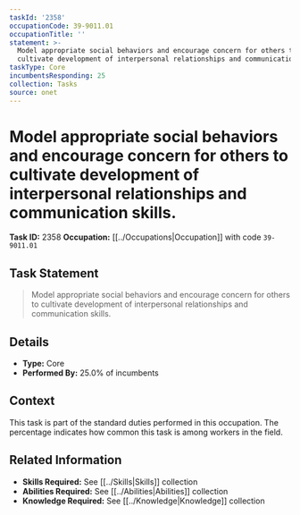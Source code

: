 ```yaml
---
taskId: '2358'
occupationCode: 39-9011.01
occupationTitle: ''
statement: >-
  Model appropriate social behaviors and encourage concern for others to
  cultivate development of interpersonal relationships and communication skills.
taskType: Core
incumbentsResponding: 25
collection: Tasks
source: onet
---
```

# Model appropriate social behaviors and encourage concern for others to cultivate development of interpersonal relationships and communication skills.

**Task ID:** 2358
**Occupation:** [[../Occupations|Occupation]] with code `39-9011.01`

## Task Statement

> Model appropriate social behaviors and encourage concern for others to cultivate development of interpersonal relationships and communication skills.

## Details

- **Type:** Core
- **Performed By:** 25.0% of incumbents

## Context

This task is part of the standard duties performed in this occupation. The percentage indicates how common this task is among workers in the field.

## Related Information

- **Skills Required:** See [[../Skills|Skills]] collection
- **Abilities Required:** See [[../Abilities|Abilities]] collection
- **Knowledge Required:** See [[../Knowledge|Knowledge]] collection
